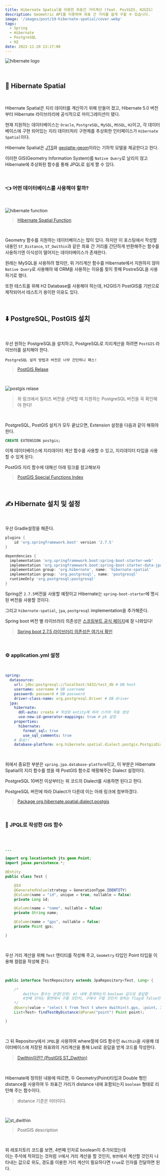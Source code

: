 ```yaml
---
title: Hibernate Spatial을 이용한 좌표간 거리계산 (feat. PostGIS, H2GIS)
description: Geometric API를 이용하여 좌표 간 거리를 쉽게 구할 수 있습니다.
image: '/images/post/19-hibernate-spatial/cover.webp'
tags:
  - Spring
  - Hibernate
  - PostgreSQL
  - H2
date: 2022-11-20 13:17:00
---
```


![hibernate logo](/images/post/19-hibernate-spatial/Hibernate_logo.png)

<br />

## 💽 Hibernate Spatial

<br />

Hibernate Spatial은 지리 데이터를 계산하기 위해 만들어 졌고, Hibernate 5.0 버전 부터 Hibernate 라이브러리에 공식적으로 마이그레이션이 됐다.<br />

현재 지원하는 데이터베이스는 `Oracle`, `PostgreSQL`, `MySQL`, `MSSQL`, `H2`이고, 각 데이터베이스에 구현 되어있는 지리 데이터처리 구현체를 추상화한 인터페이스가 `Hibernate Spatial`이다.<br />

Hibernate Spatial은 [JTS](https://www.tsusiatsoftware.net/jts/main.html)와 [
geolatte-geom](https://github.com/GeoLatte/geolatte-geom)이라는 기하학 모델을 제공한다고 한다.<br />

이러한 GIS(Geometry Information System)를 `Native Query`로 날리지 않고 Hibernate에 추상화된 함수를 통해 JPQL로 쉽게 짤 수 있다.<br />

<br />

### 👈 어떤 데이터베이스를 사용해야 할까?

<br />

![hibernate function](/images/post/19-hibernate-spatial/hibernate-function.png)

> [Hibernate Spatial Function](https://docs.jboss.org/hibernate/orm/current/userguide/html_single/Hibernate_User_Guide.html#spatial-configuration)

<br />

Geometry 함수를 지원하는 데이터베이스는 많이 있다. 하지만 이 포스팅에서 작성할 내용인 `ST_Distance`, `ST_Dwithin`과 같은 좌표 간 거리를 간단하게 반환해주는 함수를 사용하기엔 이식성이 떨어지는 데이터베이스가 존재한다.<br />

원래는 MySQL을 사용하려 했지만, 위 거리계산 함수를 Hibernate에서 지원하지 않아 `Native Query`로 사용해야 돼 ORM을 사용하는 이유를 찾지 못해 PostreSQL을 사용하기로 했다.<br />

또한 테스트를 위해 H2 Database를 사용해야 하는데, H2GIS가 PostGIS를 기반으로 제작되어서 테스트가 용이한 이유도 있다.<br />

<br />

## ⬇️ PostgreSQL, PostGIS 설치

<br />

우선 원하는 PostgreSQL을 설치하고, PostgreSQL로 지리계산을 하려면 `PostGIS` 라이브러를 설치해야 한다.<br />

`PostgreSQL 설치 방법과 버전은 너무 간단하니 패스!`<br />

> [PostGIS Relase](https://postgis.net/tags/3/)

<br />

![postgis relase](/images/post/19-hibernate-spatial/postgis-relase.png)

> 위 링크에서 릴리즈 버전을 선택할 때 지원하는 PostgreSQL 버전을 꼭 확인해야 한다!

<br />

PostgreSQL, PostGIS 설치가 모두 끝났으면, Extension 설정을 다음과 같이 해줘야 한다.<br />

```SQL
CREATE EXTENSION postgis;
```

이제 데이터베이스에 지리데이터 계산 함수를 사용할 수 있고, 지리데이터 타입을 사용할 수 있게 된다.<br />

PostGIS 지리 함수에 대해선 아래 링크를 참고해보자<br />

> [PostGIS Special Functions Index](https://postgis.net/docs/manual-1.5/ch08.html)

<br />

## ✍️ Hibernate 설치 및 설정

<br />

우선 Gradle설정을 해준다.<br />

```gradle
plugins {
    id 'org.springframework.boot' version '2.7.5'
}

dependencies {
  implementation 'org.springframework.boot:spring-boot-starter-web'
  implementation 'org.springframework.boot:spring-boot-starter-data-jpa'
  implementation group: 'org.hibernate', name: 'hibernate-spatial'
  implementation group: 'org.postgresql', name: 'postgresql'
  runtimeOnly 'org.postgresql:postgresql'
}
```

Spring은 `2.7.5`버전을 사용할 예정이고 Hibernate는 `spring-boot-starter`에 명시된 버전을 사용할 것이다.<br />

그리고 `hibernate-spatial`, `jpa`, `postgresql` implementation을 추가해준다.<br />

Spring boot 버전 별 라이브러리 의존성은 [스프링부트 공식 페이지](https://spring.io/blog)에 잘 나와있다!<br />

> [Spring boot 2.7.5 라이브러리 의존성은 여기서 확인](https://docs.spring.io/spring-boot/docs/2.7.5/reference/html/dependency-versions.html#appendix.dependency-versions)

<br />

### ⚙️ application.yml 설정

<br />

```yml
spring:
  datasource:
    url: jdbc:postgresql://localhost:5432/test_db # DB host
    username: username # DB username
    password: password # DB password
    driver-class-name: org.postgresql.Driver # DB driver
  jpa:
    hibernate:
      ddl-auto: create # 작성된 entity에 따라 스키마 자동 생성
      use-new-id-generator-mappings: true # pk 설정
    properties:
      hibernate:
        format_sql: true
        use_sql_comments: true
    # 중요!!
    database-platform: org.hibernate.spatial.dialect.postgis.PostgisDialect
```

<br />

위에서 중요한 부분은 `spring.jpa.database-platform`이고, 이 부분은 Hibernate Spatial의 지리 함수를 썼을 때 PostGIS 함수로 매핑해주는 Dialect 설정이다.<br />

PostgreSQL 10버전 이상부터는 위 코드의 Dialect를 사용하면 된다고 한다.<br />

PostgreSQL 버전에 따라 Dialect가 다른데 이는 아래 링크에 첨부하겠다.<br />

> [Package org.hibernate.spatial.dialect.postgis](https://docs.jboss.org/hibernate/orm/5.4/javadocs/org/hibernate/spatial/dialect/postgis/package-summary.html)

<br />

### 🔌 JPQL로 작성한 GIS 함수

<br />

```Java

...

import org.locationtech.jts.geom.Point;
import javax.persistence.*;

@Entity
public class Test {

    @Id
    @GeneratedValue(strategy = GenerationType.IDENTITY)
    @Column(name = "id", unique = true, nullable = false)
    private Long id;

    @Column(name = "name", nullable = false)
    private String name;

    @Column(name = "gps", nullable = false)
    private Point gps;

}
```

<br />

우선 거리 계산을 위해 `Test` 엔티티를 작성해 주고, `Geometry` 타입인 Point 타입을 이용해 컬럼을 작성해 준다.<br />

<br />

```Java
public interface TestRepository extends JpaRepository<Test, Long> {

    /*
        dwithin 함수는 반경(단위: m) 내에 존재하는지 boolean 값으로 응답함
        4번째 인자는 평면에서 구할 것인지, 구에서 구할 것인지 정하는 flag로 false인 경우 구에서 거리를 계산함
    */
    @Query(value = "select t from Test t where dwithin(t.gps, :point, 30000, false) = true")
    List<Test> findTestByDistance(@Param("point") Point point);

}
```

<br />

그 뒤 Repository에서 `JPQL`을 사용하여 where절에 GIS 함수인 `dwithin`을 사용해 데이터베이스에 저장된 좌표와의 거리계산을 통해 List로 응답을 받게 코드를 작성한다.<br />

> [Dwithin이란? (PostGIS ST_Dwithin)](https://postgis.net/docs/ST_DWithin.html)

<br />

Hibernate에 정의된 내용에 따르면, 두 Geometry(Point)타입과 Double 형인 distance를 사용하여 두 좌표간 거리가 distance 내에 포함되는지 `boolean` 형태로 리턴해 주는 함수이다.<br />

> distance 기준은 미터이다.

<br />

![st_dwithin](/images/post/19-hibernate-spatial/st_diwthin.png)

> PostGIS description

<br />

위 레포지토리 코드를 보면, 4번째 인자로 boolean이 추가되었는데<br />
이는 주석에 적혀있는 것처럼 `구`에서 거리 계산을 할 것인지, `평면`에서 계산할 것인지 나타내는 값으로 위도, 경도를 이용한 거리 계산이 필요하다면 `true`로 인자를 전달하면 된다.<br />

<br />

<br />
<br />
